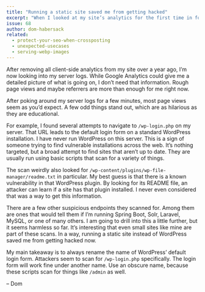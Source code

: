 ```yaml
---
title: "Running a static site saved me from getting hacked"
excerpt: "When I looked at my site’s analytics for the first time in forever, I found that someone ran a script against it to find known vulnerabilities."
issue: 68
author: dom-habersack
related:
  - protect-your-seo-when-crossposting
  - unexpected-usecases
  - serving-webp-images
---
```

After removing all client-side analytics from my site over a year ago, I’m now looking into my server logs. While Google Analytics could give me a detailed picture of what is going on, I don’t need that information. Rough page views and maybe referrers are more than enough for me right now.

After poking around my server logs for a few minutes, most page views seem as you’d expect. A few odd things stand out, which are as hilarious as they are educational.

For example, I found several attempts to navigate to `/wp-login.php` on my server. That URL leads to the default login form on a standard WordPress installation. I have never run WordPress on this server. This is a sign of someone trying to find vulnerable installations across the web. It’s nothing targeted, but a broad attempt to find sites that aren’t up to date. They are usually run using basic scripts that scan for a variety of things.

The scan weirdly also looked for `/wp-content/plugins/wp-file-manager/readme.txt` in particular. My best guess is that there is a known vulnerability in that WordPress plugin. By looking for its README file, an attacker can learn if a site has that plugin installed. I never even considered that was a way to get this information.

There are a few other suspicious endpoints they scanned for. Among them are ones that would tell them if I’m running Spring Boot, Solr, Laravel, MySQL, or one of many others. I am going to drill into this a little further, but it seems harmless so far. It’s interesting that even small sites like mine are part of these scans. In a way, running a static site instead of WordPress saved me from getting hacked now.

My main takeaway is to always rename the name of WordPress’ default login form. Attackers seem to scan for `/wp-login.php` specifically. The login form will work fine under another name. Use an obscure name, because these scripts scan for things like `/admin` as well.

– Dom

